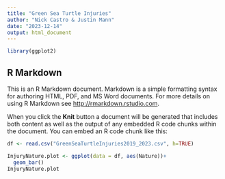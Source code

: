 ```yaml
---
title: "Green Sea Turtle Injuries"
author: "Nick Castro & Justin Mann"
date: "2023-12-14"
output: html_document
---
```


```r
library(ggplot2)
```

## R Markdown

This is an R Markdown document. Markdown is a simple formatting syntax for authoring HTML, PDF, and MS Word documents. For more details on using R Markdown see <http://rmarkdown.rstudio.com>.

When you click the **Knit** button a document will be generated that includes both content as well as the output of any embedded R code chunks within the document. You can embed an R code chunk like this:

```r
df <- read.csv("GreenSeaTurtleInjuries2019_2023.csv", h=TRUE)

```

```r
InjuryNature.plot <- ggplot(data = df, aes(Nature))+
  geom_bar()
InjuryNature.plot
```


